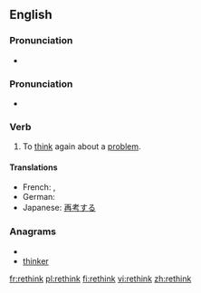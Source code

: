 ==English==

===Pronunciation===
* {{audio|en-us-rethink.ogg|Audio (US)}}

===Pronunciation===
* {{IPA|/riːˈθɪŋk/}}
*: {{rhymes|ɪŋk}}

===Verb===
{{en-verb|rethinks|rethinking|rethought|rethought}}

# To [[think]] again about a [[problem]].

====Translations====
* French: {{t+|fr|repenser}}, {{t+|fr|réfléchir}}
* German: {{t+|de|überdenken}}
* Japanese: [[再考]]する

===Anagrams===
* {{alphagram|ehiknrt}}
* [[thinker#English|thinker]]

[[fr:rethink]]
[[pl:rethink]]
[[fi:rethink]]
[[vi:rethink]]
[[zh:rethink]]